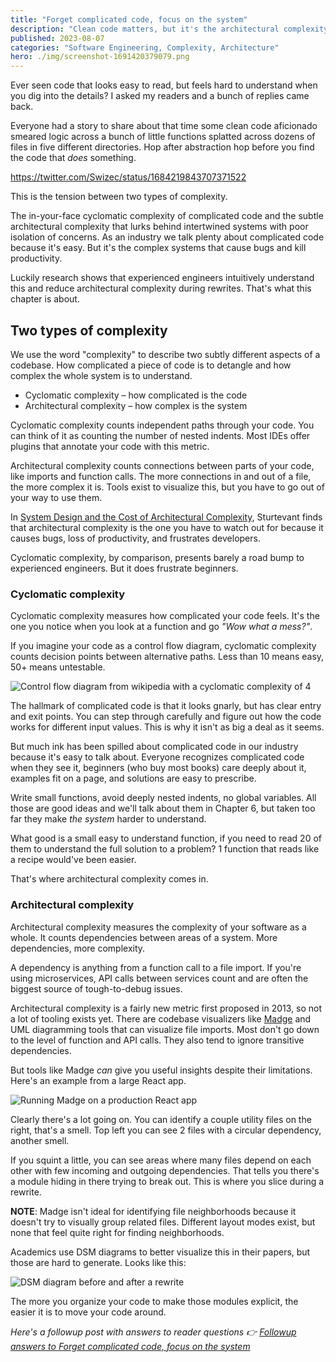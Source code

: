 ```yaml
---
title: "Forget complicated code, focus on the system"
description: "Clean code matters, but it's the architectural complexity that truly impacts your productivity and bug count. Focus on simplifying the system, not just the code."
published: 2023-08-07
categories: "Software Engineering, Complexity, Architecture"
hero: ./img/screenshot-1691420379079.png
---
```


Ever seen code that looks easy to read, but feels hard to understand when you dig into the details? I asked my readers and a bunch of replies came back.

Everyone had a story to share about that time some clean code aficionado smeared logic across a bunch of little functions splatted across dozens of files in five different directories. Hop after abstraction hop before you find the code that _does_ something.

https://twitter.com/Swizec/status/1684219843707371522

This is the tension between two types of complexity.

The in-your-face cyclomatic complexity of complicated code and the subtle architectural complexity that lurks behind intertwined systems with poor isolation of concerns. As an industry we talk plenty about complicated code because it's easy. But it's the complex systems that cause bugs and kill productivity.

Luckily research shows that experienced engineers intuitively understand this and reduce architectural complexity during rewrites. That's what this chapter is about.

## Two types of complexity

We use the word "complexity" to describe two subtly different aspects of a codebase. How complicated a piece of code is to detangle and how complex the whole system is to understand.

- Cyclomatic complexity – how complicated is the code
- Architectural complexity – how complex is the system

Cyclomatic complexity counts independent paths through your code. You can think of it as counting the number of nested indents. Most IDEs offer plugins that annotate your code with this metric.

Architectural complexity counts connections between parts of your code, like imports and function calls. The more connections in and out of a file, the more complex it is. Tools exist to visualize this, but you have to go out of your way to use them.

In [System Design and the Cost of Architectural Complexity](https://swizec.com/blog/two-types-of-complexity-and-their-impact/), Sturtevant finds that architectural complexity is the one you have to watch out for because it causes bugs, loss of productivity, and frustrates developers.

Cyclomatic complexity, by comparison, presents barely a road bump to experienced engineers. But it does frustrate beginners.

### Cyclomatic complexity

Cyclomatic complexity measures how complicated your code feels. It's the one you notice when you look at a function and go _"Wow what a mess?"_.

If you imagine your code as a control flow diagram, cyclomatic complexity counts decision points between alternative paths. Less than 10 means easy, 50+ means untestable.

![Control flow diagram from wikipedia with a cyclomatic complexity of 4](./img/Control-flow-diagram-from-wikipedia-with-a-cyclomatic-complexity-of-4di080d.png)

The hallmark of complicated code is that it looks gnarly, but has clear entry and exit points. You can step through carefully and figure out how the code works for different input values. This is why it isn't as big a deal as it seems.

But much ink has been spilled about complicated code in our industry because it's easy to talk about. Everyone recognizes complicated code when they see it, beginners (who buy most books) care deeply about it, examples fit on a page, and solutions are easy to prescribe.

Write small functions, avoid deeply nested indents, no global variables. All those are good ideas and we'll talk about them in Chapter 6, but taken too far they make _the system_ harder to understand.

What good is a small easy to understand function, if you need to read 20 of them to understand the full solution to a problem? 1 function that reads like a recipe would've been easier.

That's where architectural complexity comes in.

### Architectural complexity

Architectural complexity measures the complexity of your software as a whole. It counts dependencies between areas of a system. More dependencies, more complexity.

A dependency is anything from a function call to a file import. If you're using microservices, API calls between services count and are often the biggest source of tough-to-debug issues.

Architectural complexity is a fairly new metric first proposed in 2013, so not a lot of tooling exists yet. There are codebase visualizers like [Madge](https://github.com/pahen/madge) and UML diagramming tools that can visualize file imports. Most don't go down to the level of function and API calls. They also tend to ignore transitive dependencies.

But tools like Madge _can_ give you useful insights despite their limitations. Here's an example from a large React app.

![Running Madge on a production React app](./img/Running-Madge-on-a-production-React-appfdf3d2.png)

Clearly there's a lot going on. You can identify a couple utility files on the right, that's a smell. Top left you can see 2 files with a circular dependency, another smell.

If you squint a little, you can see areas where many files depend on each other with few incoming and outgoing dependencies. That tells you there's a module hiding in there trying to break out. This is where you slice during a rewrite.

**NOTE**: Madge isn't ideal for identifying file neighborhoods because it doesn't try to visually group related files. Different layout modes exist, but none that feel quite right for finding neighborhoods.

Academics use DSM diagrams to better visualize this in their papers, but those are hard to generate. Looks like this:

![DSM diagram before and after a rewrite](./img/DSM-diagram-before-and-after-a-rewrited7ecfb.png)

The more you organize your code to make those modules explicit, the easier it is to move your code around.

_Here's a followup post with answers to reader questions 👉 [Followup answers to Forget complicated code, focus on the system](https://swizec.com/blog/followup-answers-to-forget-complicated-code-focus-on-the-system/)_

